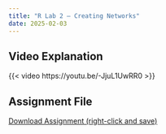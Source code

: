 ```yaml
---
title: "R Lab 2 – Creating Networks"
date: 2025-02-03
---
```



## Video Explanation

{{< video https://youtu.be/-JjuL1UwRR0 >}}



## Assignment File

[Download Assignment (right-click and save)](/assignments/r_labs/lab_2_creating_networks.qmd)

